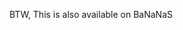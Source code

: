 {{en/Community/Scenarios/Scenario|title=The Islands Of Quandaya
|minimap=not yet available 
|screenshot=quandaya-city.png
|description=---English---
The Islands of Quandaya have just gained independence from the British Empire. In the middle of the pacific, this struggling island needs more industry and more importantly, a transport company.
----
---dansk---

Øerne Quandaya har netop opnåede uafhængighed fra det britiske imperium. I midten af ​​Stillehavet, skal denne kæmper ø mere industri og endnu vigtigere, et transportselskab.
|difficulty=Normal
|setting=[[en/Manual/Climates]]
|size=256x256
|relief=Flat
|towns=Normal
|industries=Normal
|realworld=No
|version=1.0.0+
|author=surferconor425
|download_url=http://binaries.openttd.org/bananas/scenario/Islands_of_Quandaya-0.0.3.tar.gz
}}

BTW, This is also available on BaNaNaS